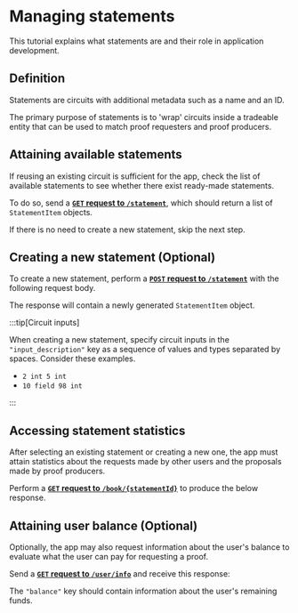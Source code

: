 
# Managing statements

This tutorial explains what statements are and their role in application development.

## Definition

Statements are circuits with additional metadata such as a name and an ID.

The primary purpose of statements is to 'wrap' circuits inside a tradeable entity that can be used to match proof requesters and proof producers. 

## Attaining available statements

If reusing an existing circuit is sufficient for the app, check the list of available statements to see whether there exist ready-made statements.

To do so, send a [**`GET` request to `/statement`**](../../api-reference#operation/GetByFilter), which should return a list of `StatementItem` objects.

<ApiSchema pointer="#/components/schemas/StatementItem"/>

If there is no need to create a new statement, skip the next step.

## Creating a new statement (Optional)

To create a new statement, perform a [**`POST` request to `/statement`**](../../api-reference#operation/CreateStatement) with the following request body.

<ApiSchema pointer="#/components/schemas/CreateStatementRequest"/>

The response will contain a newly generated `StatementItem` object.

:::tip[Circuit inputs]

When creating a new statement, specify circuit inputs in the `"input_description"` key as a sequence of values and types separated by spaces. Consider these examples.

- `2 int 5 int`
- `10 field 98 int`

:::

## Accessing statement statistics

After selecting an existing statement or creating a new one, the app must attain statistics about the requests made by other users and the proposals made by proof producers.

Perform a [**`GET` request to `/book/{statementId}`**](../../api-reference#operation/StatementBook) to produce the below response.

<ApiSchema pointer="#/components/schemas/StatementBook"/>

## Attaining user balance (Optional)

Optionally, the app may also request information about the user's balance to evaluate what the user can pay for requesting a proof.

Send a [**`GET` request to `/user/info`**](../../api-reference#operation/UserDetails) and receive this response:

<ApiSchema pointer="#/components/schemas/UserDetails"/>

The `"balance"` key should contain information about the user's remaining funds.





